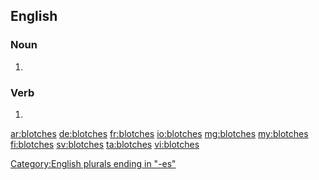 ==English==

===Noun===
{{head|en|plural}}

# {{plural of|blotch|lang=en}}

===Verb===
{{head|en|verb form}}

# {{en-third-person singular of|blotch}}

[[Category:English plurals ending in "-es"]]

[[ar:blotches]]
[[de:blotches]]
[[fr:blotches]]
[[io:blotches]]
[[mg:blotches]]
[[my:blotches]]
[[fi:blotches]]
[[sv:blotches]]
[[ta:blotches]]
[[vi:blotches]]